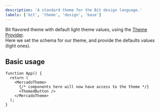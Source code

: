 ```yaml
---
description: 'A standard theme for the Bit design language.'
labels: ['bit', 'theme', 'design', 'base']
---
```



Bit flavored theme with default light theme values, using the [Theme Provider](https://bit.dev/teambit/base-react/themes/theme-provider).  
Here we set the schema for our theme, and provide the defaults values (light ones).

## Basic usage

```tsx
function App() {
  return (
    <MercadoTheme>
      {/* components here will now have access to the theme */}
      <ThemedButton />
    </MercadoTheme>
  );
}
```
